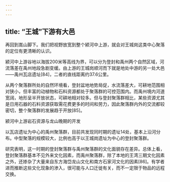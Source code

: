 ```yaml
---
---
---
```

title: “王城”下游有大邑
---




再回到嵩山脚下。我们把视野放宽到整个颍河中上游，就会对王城岗这类中心聚落的定位有更清晰的认识。

颍河中上游谷地以海拔200米等高线为界，可以分为登封和禹州两个自然区域，河流落差在禹州地段急剧变缓。由上游的王城岗顺河而下就是地处中游的另一处大邑——禹州瓦店遗址[84]，二者的直线距离约37.6公里。

从两个聚落群所处的自然环境看，登封盆地地势局促，水流落差大，可耕地范围相对狭小，但丰富的动植物和石料资源都处于聚落群的可控范围内。而禹州境内河道宽阔，地形呈半开放状态，可耕地相对较多。但与登封聚落群相比，某些资源尤其是日用石器的石料资源获取需花费更多的时间和劳力，因此聚落群内外的交流都较密切，整个聚落群的发展趋于开放[85]。



颍河中上游岩石资源与龙山晚期的开发



以瓦店遗址为中心的禹州聚落群，目前共发现同时期的遗址14处，基本上沿河分布。中型聚落的规模较大，比例也高于以王城岗遗址为中心的登封聚落群。

研究表明，这一时期的登封聚落群与禹州聚落群的文化面貌存在差异。总体上看，登封聚落群基本不见外来文化因素，而禹州聚落群，除了本地的王湾三期文化因素之外，还掺杂了大量来自东方海岱龙山文化和南方石家河文化的因素[86]。有学者进而推断这些文化现象的渗入，很可能与人口迁徙有关，而不一定限于物品的远程交换。